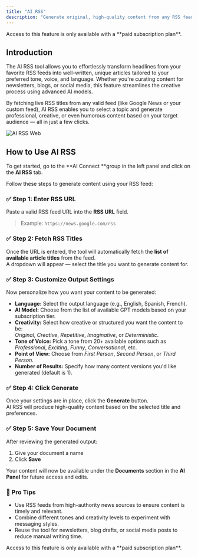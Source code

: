 ```yaml
---
title: "AI RSS"
description: "Generate original, high-quality content from any RSS feed. Simply select a title from your RSS URL, customize your style, and let AI do the rest."
---
```


<Warning>
  Access to this feature is only available with a **paid subscription plan**.
</Warning>

## Introduction

The AI RSS tool allows you to effortlessly transform headlines from your favorite RSS feeds into well-written, unique articles tailored to your preferred tone, voice, and language. Whether you're curating content for newsletters, blogs, or social media, this feature streamlines the creative process using advanced AI models.

By fetching live RSS titles from any valid feed (like Google News or your custom feed), AI RSS enables you to select a topic and generate professional, creative, or even humorous content based on your target audience — all in just a few clicks.

![AI RSS Web](/images/AI-RSS.webp)

## How to Use AI RSS

To get started, go to the \*\*AI Connect \*\*group in the left panel and click on the **AI RSS** tab.

Follow these steps to generate content using your RSS feed:

### ✅ Step 1: Enter RSS URL

Paste a valid RSS feed URL into the **RSS URL** field.

> Example: `https://news.google.com/rss`

### ✅ Step 2: Fetch RSS Titles

Once the URL is entered, the tool will automatically fetch the **list of available article titles** from the feed.\
A dropdown will appear — select the title you want to generate content for.

### ✅ Step 3: Customize Output Settings

Now personalize how you want your content to be generated:

- **Language:** Select the output language (e.g., English, Spanish, French).
- **AI Model:** Choose from the list of available GPT models based on your subscription tier.
- **Creativity:** Select how creative or structured you want the content to be:\
  _Original_, _Creative_, _Repetitive_, _Imaginative_, or _Deterministic_.
- **Tone of Voice:** Pick a tone from 20\+ available options such as _Professional_, _Exciting_, _Funny_, _Conversational_, etc.
- **Point of View:** Choose from _First Person_, _Second Person_, or _Third Person_.
- **Number of Results:** Specify how many content versions you'd like generated (default is 1).

### ✅ Step 4: Click Generate

Once your settings are in place, click the **Generate** button.\
AI RSS will produce high-quality content based on the selected title and preferences.

### ✅ Step 5: Save Your Document

After reviewing the generated output:

1. Give your document a name
2. Click **Save**

Your content will now be available under the **Documents** section in the **AI Panel** for future access and edits.

### 🧠 Pro Tips

- Use RSS feeds from high-authority news sources to ensure content is timely and relevant.
- Combine different tones and creativity levels to experiment with messaging styles.
- Reuse the tool for newsletters, blog drafts, or social media posts to reduce manual writing time.

<Warning>
  Access to this feature is only available with a **paid subscription plan**.
</Warning>